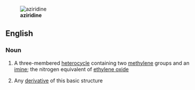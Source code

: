 [[Image:Aziridine3d.png|thumb|'''aziridine''']]
==English==

===Noun===
{{wikipedia}}
{{en-noun}}
# {{context|organic compound}} A three-membered [[heterocycle]] containing two [[methylene]] groups and an [[imine]]; the nitrogen equivalent of [[ethylene oxide]]
# {{by extension}} Any [[derivative]] of this basic structure